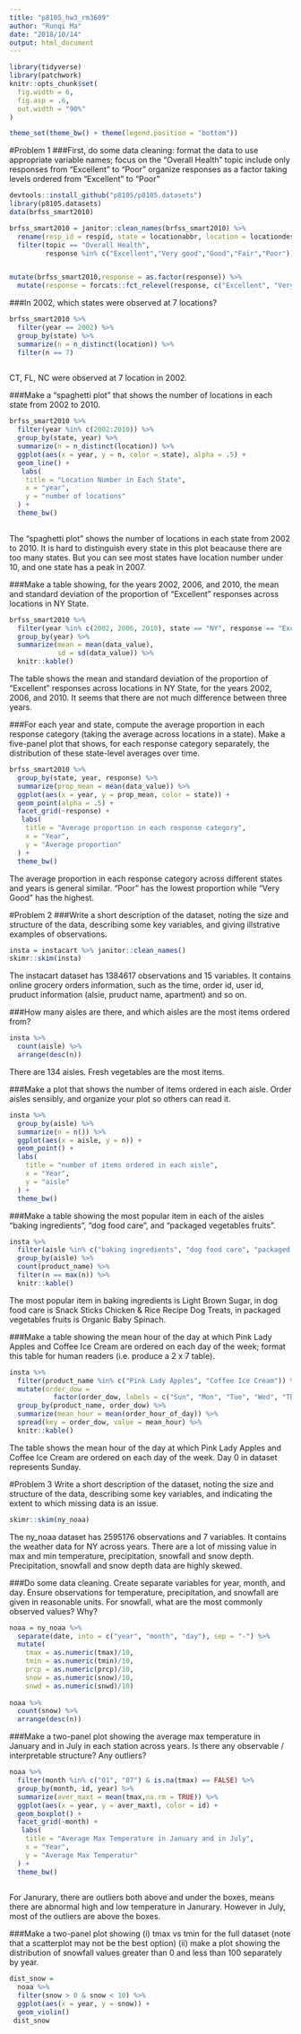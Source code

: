 ```yaml
---
title: "p8105_hw3_rm3609"
author: "Runqi Ma"
date: "2018/10/14"
output: html_document
---
```



```r
library(tidyverse)
library(patchwork)
knitr::opts_chunk$set(
  fig.width = 6,
  fig.asp = .6,
  out.width = "90%"
)

theme_set(theme_bw() + theme(legend.position = "bottom"))
```

#Problem 1 
###First, do some data cleaning:
format the data to use appropriate variable names;
focus on the “Overall Health” topic
include only responses from “Excellent” to “Poor”
organize responses as a factor taking levels ordered from “Excellent” to “Poor”

```r
devtools::install_github("p8105/p8105.datasets")
library(p8105.datasets)
data(brfss_smart2010)

brfss_smart2010 = janitor::clean_names(brfss_smart2010) %>% 
  rename(resp_id = respid, state = locationabbr, location = locationdesc) %>% 
  filter(topic == "Overall Health", 
         response %in% c("Excellent","Very good","Good","Fair","Poor"))


mutate(brfss_smart2010,response = as.factor(response)) %>% 
  mutate(response = forcats::fct_relevel(response, c("Excellent", "Very good", "Good", "Fair", "Poor")))

```


###In 2002, which states were observed at 7 locations?
```r
brfss_smart2010 %>% 
  filter(year == 2002) %>% 
  group_by(state) %>% 
  summarize(n = n_distinct(location)) %>% 
  filter(n == 7)
  
```

CT, FL, NC were observed at 7 location in 2002.

###Make a “spaghetti plot” that shows the number of locations in each state from 2002 to 2010.
```r
brfss_smart2010 %>% 
  filter(year %in% c(2002:2010)) %>% 
  group_by(state, year) %>% 
  summarize(n = n_distinct(location)) %>% 
  ggplot(aes(x = year, y = n, color = state), alpha = .5) +
  geom_line() +
   labs(
    title = "Location Number in Each State",
    x = "year",
    y = "number of locations"
  ) + 
  theme_bw()
  
```

The “spaghetti plot” shows the number of locations in each state from 2002 to 2010. It is hard to distinguish every state in this plot beacause there are too many states. But you can see most states have location number under 10, and one state has a peak in 2007.

###Make a table showing, for the years 2002, 2006, and 2010, the mean and standard deviation of the proportion of “Excellent” responses across locations in NY State.
```r
brfss_smart2010 %>% 
  filter(year %in% c(2002, 2006, 2010), state == "NY", response == "Excellent" ) %>%
  group_by(year) %>% 
  summarize(mean = mean(data_value),
            sd = sd(data_value)) %>% 
  knitr::kable()
```

The table shows the mean and standard deviation of the proportion of “Excellent” responses across locations in NY State, for the years 2002, 2006, and 2010. It seems that there are not much difference between three years.

###For each year and state, compute the average proportion in each response category (taking the average across locations in a state). Make a five-panel plot that shows, for each response category separately, the distribution of these state-level averages over time.
```r
brfss_smart2010 %>% 
  group_by(state, year, response) %>% 
  summarize(prop_mean = mean(data_value)) %>% 
  ggplot(aes(x = year, y = prop_mean, color = state)) +
  geom_point(alpha = .5) +
  facet_grid(~response) +
   labs(
    title = "Average proportion in each response category",
    x = "Year",
    y = "Average proportion"
  ) + 
  theme_bw()
```

The average proportion in each response category across different states and years is general similar. "Poor" has the lowest proportion while "Very Good" has the highest. 

#Problem 2
###Write a short description of the dataset, noting the size and structure of the data, describing some key variables, and giving illstrative examples of observations. 
```r
insta = instacart %>% janitor::clean_names()
skimr::skim(insta)
```
The instacart dataset has 1384617 observations and 15 variables. It contains online grocery orders information, such as the time, order id, user id, pruduct information (alsie, pruduct name, apartment) and so on.

###How many aisles are there, and which aisles are the most items ordered from?
```r
insta %>% 
  count(aisle) %>% 
  arrange(desc(n))
```

There are 134 aisles. Fresh vegetables are the most items.

###Make a plot that shows the number of items ordered in each aisle. Order aisles sensibly, and organize your plot so others can read it.
```r
insta %>% 
  group_by(aisle) %>% 
  summarize(n = n()) %>% 
  ggplot(aes(x = aisle, y = n)) +
  geom_point() +
  labs(
    title = "number of items ordered in each aisle",
    x = "Year",
    y = "aisle"
  ) + 
  theme_bw()
```

###Make a table showing the most popular item in each of the aisles “baking ingredients”, “dog food care”, and “packaged vegetables fruits”.
```r
insta %>%
  filter(aisle %in% c("baking ingredients", "dog food care", "packaged vegetables fruits")) %>% 
  group_by(aisle) %>%
  count(product_name) %>%
  filter(n == max(n)) %>% 
  knitr::kable()
```

The most popular item in baking ingredients is Light Brown Sugar, in dog food care is Snack Sticks Chicken & Rice Recipe Dog Treats, in packaged vegetables fruits is Organic Baby Spinach.

###Make a table showing the mean hour of the day at which Pink Lady Apples and Coffee Ice Cream are ordered on each day of the week; format this table for human readers (i.e. produce a 2 x 7 table).
```r
insta %>%
  filter(product_name %in% c("Pink Lady Apples", "Coffee Ice Cream")) %>%
  mutate(order_dow = 
           factor(order_dow, labels = c("Sun", "Mon", "Tue", "Wed", "Thu", "Fri", "Sat"))) %>% 
  group_by(product_name, order_dow) %>%
  summarize(mean_hour = mean(order_hour_of_day)) %>% 
  spread(key = order_dow, value = mean_hour) %>% 
  knitr::kable()
```
The table shows the mean hour of the day at which Pink Lady Apples and Coffee Ice Cream are ordered on each day of the week. Day 0 in dataset represents Sunday. 

#Problem 3
Write a short description of the dataset, noting the size and structure of the data, describing some key variables, and indicating the extent to which missing data is an issue.
```r
skimr::skim(ny_noaa)
```

The ny_noaa dataset has 2595176 observations and 7 variables. It contains the weather data for NY across years. There are a lot of missing value in max and min temperature, precipitation, snowfall and snow depth. Precipitation, snowfall and snow depth data are highly skewed.

###Do some data cleaning. Create separate variables for year, month, and day. Ensure observations for temperature, precipitation, and snowfall are given in reasonable units. For snowfall, what are the most commonly observed values? Why?

```r
noaa = ny_noaa %>% 
  separate(date, into = c("year", "month", "day"), sep = "-") %>% 
  mutate(
    tmax = as.numeric(tmax)/10, 
    tmin = as.numeric(tmin)/10, 
    prcp = as.numeric(prcp)/10, 
    snow = as.numeric(snow)/10,
    snwd = as.numeric(snwd)/10)
  
noaa %>% 
  count(snow) %>% 
  arrange(desc(n))
```


###Make a two-panel plot showing the average max temperature in January and in July in each station across years. Is there any observable / interpretable structure? Any outliers?
```r
noaa %>% 
  filter(month %in% c("01", "07") & is.na(tmax) == FALSE) %>% 
  group_by(month, id, year) %>% 
  summarize(aver_maxt = mean(tmax,na.rm = TRUE)) %>% 
  ggplot(aes(x = year, y = aver_maxt), color = id) +
  geom_boxplot() +
  facet_grid(~month) +
   labs(
    title = "Average Max Temperature in January and in July",
    x = "Year",
    y = "Average Max Temperatur"
  ) + 
  theme_bw()
  
```

For Janurary, there are outliers both above and under the boxes, means there are abnormal high and low temperature in Janurary. However in July, most of the outliers are above the boxes.

###Make a two-panel plot showing (i) tmax vs tmin for the full dataset (note that a scatterplot may not be the best option) (ii) make a plot showing the distribution of snowfall values greater than 0 and less than 100 separately by year.
```r


dist_snow = 
  noaa %>% 
  filter(snow > 0 & snow < 10) %>% 
  ggplot(aes(x = year, y = snow)) +
  geom_violin()
 dist_snow 
 

```

